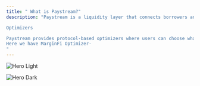 ```yaml
---
title: " What is Paystream?"
description: "Paystream is a liquidity layer that connects borrowers and lenders directly on top of existing DeFi lending protocols like Kamino/MarginFi/Save/Drift. It does this via its P2P engine, which matches lenders and borrowers directly, and the remaining idle capital goes to the underlying protocol.

Optimizers

Paystream provides protocol-based optimizers where users can choose what kind of optimizer they like to use as a fallback yield generator\
Here we have MarginFi Optimizer-
"
---
```


<img
  className="block dark:hidden"
  src="/images/hero-light.png"
  alt="Hero Light"
/>

<img
  className="hidden dark:block"
  src="/images/hero-dark.png"
  alt="Hero Dark"
/>